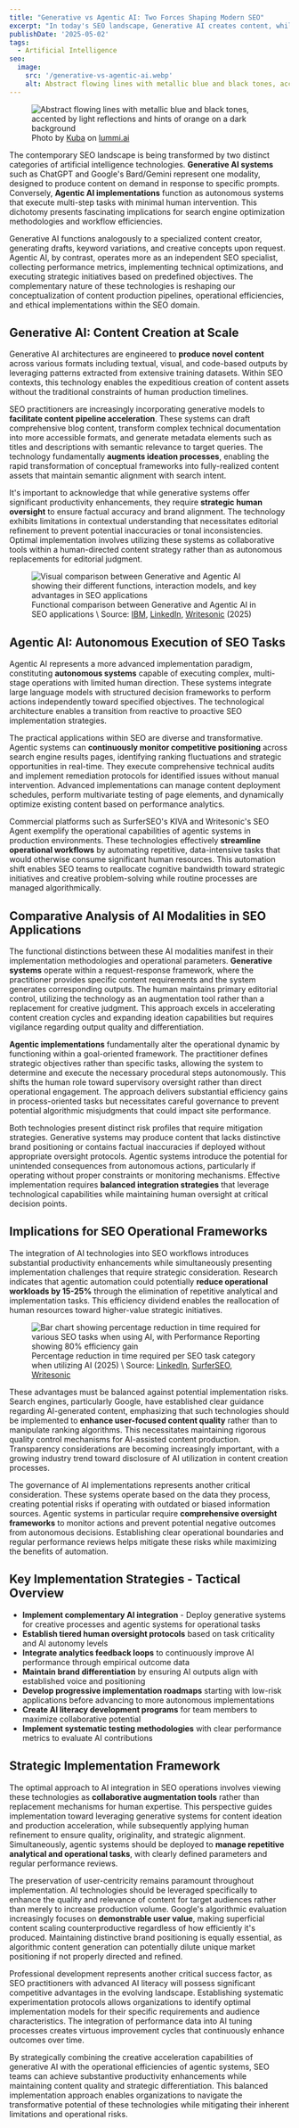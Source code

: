 ```yaml
---
title: "Generative vs Agentic AI: Two Forces Shaping Modern SEO"
excerpt: "In today's SEO landscape, Generative AI creates content, while Agentic AI automates actions. Understanding both is key to scaling without losing quality."
publishDate: '2025-05-02'
tags:
  - Artificial Intelligence
seo:
  image:
    src: '/generative-vs-agentic-ai.webp'
    alt: Abstract flowing lines with metallic blue and black tones, accented by light reflections and hints of orange on a dark background
---
```


<figure>
  <Image 
    id="cover-img" 
    src={coverImage} 
    loading="eager" 
    priority={true}
    alt="Abstract flowing lines with metallic blue and black tones, accented by light reflections and hints of orange on a dark background" 
  />
  <figcaption>
    Photo by <a href="https://www.lummi.ai/creator/kubadesign">Kuba</a> on <a href="https://www.lummi.ai/">lummi.ai</a>
  </figcaption>
</figure>

The contemporary SEO landscape is being transformed by two distinct categories of artificial intelligence technologies. **Generative AI systems** such as ChatGPT and Google's Bard/Gemini represent one modality, designed to produce content on demand in response to specific prompts. Conversely, **Agentic AI implementations** function as autonomous systems that execute multi-step tasks with minimal human intervention. This dichotomy presents fascinating implications for search engine optimization methodologies and workflow efficiencies.

Generative AI functions analogously to a specialized content creator, generating drafts, keyword variations, and creative concepts upon request. Agentic AI, by contrast, operates more as an independent SEO specialist, collecting performance metrics, implementing technical optimizations, and executing strategic initiatives based on predefined objectives. The complementary nature of these technologies is reshaping our conceptualization of content production pipelines, operational efficiencies, and ethical implementations within the SEO domain.

## Generative AI: Content Creation at Scale

Generative AI architectures are engineered to **produce novel content** across various formats including textual, visual, and code-based outputs by leveraging patterns extracted from extensive training datasets. Within SEO contexts, this technology enables the expeditious creation of content assets without the traditional constraints of human production timelines.

SEO practitioners are increasingly incorporating generative models to **facilitate content pipeline acceleration**. These systems can draft comprehensive blog content, transform complex technical documentation into more accessible formats, and generate metadata elements such as titles and descriptions with semantic relevance to target queries. The technology fundamentally **augments ideation processes**, enabling the rapid transformation of conceptual frameworks into fully-realized content assets that maintain semantic alignment with search intent.

It's important to acknowledge that while generative systems offer significant productivity enhancements, they require **strategic human oversight** to ensure factual accuracy and brand alignment. The technology exhibits limitations in contextual understanding that necessitates editorial refinement to prevent potential inaccuracies or tonal inconsistencies. Optimal implementation involves utilizing these systems as collaborative tools within a human-directed content strategy rather than as autonomous replacements for editorial judgment.

<figure>
  <Image id="article-img-1" src={comparisonImage} alt="Visual comparison between Generative and Agentic AI showing their different functions, interaction models, and key advantages in SEO applications" />
  <figcaption>
    Functional comparison between Generative and Agentic AI in SEO applications \ Source: <a href="https://www.ibm.com/topics/generative-ai" target="_blank">IBM</a>, <a href="https://www.linkedin.com/pulse/agentic-seo-ai-agents-taking-over-marcelo-trovo/" target="_blank">LinkedIn</a>, <a href="https://writesonic.com/seo-ai-agent" target="_blank">Writesonic</a> (2025)
  </figcaption>
</figure>

## Agentic AI: Autonomous Execution of SEO Tasks

Agentic AI represents a more advanced implementation paradigm, constituting **autonomous systems** capable of executing complex, multi-stage operations with limited human direction. These systems integrate large language models with structured decision frameworks to perform actions independently toward specified objectives. The technological architecture enables a transition from reactive to proactive SEO implementation strategies.

The practical applications within SEO are diverse and transformative. Agentic systems can **continuously monitor competitive positioning** across search engine results pages, identifying ranking fluctuations and strategic opportunities in real-time. They execute comprehensive technical audits and implement remediation protocols for identified issues without manual intervention. Advanced implementations can manage content deployment schedules, perform multivariate testing of page elements, and dynamically optimize existing content based on performance analytics.

Commercial platforms such as SurferSEO's KIVA and Writesonic's SEO Agent exemplify the operational capabilities of agentic systems in production environments. These technologies effectively **streamline operational workflows** by automating repetitive, data-intensive tasks that would otherwise consume significant human resources. This automation shift enables SEO teams to reallocate cognitive bandwidth toward strategic initiatives and creative problem-solving while routine processes are managed algorithmically.

## Comparative Analysis of AI Modalities in SEO Applications

The functional distinctions between these AI modalities manifest in their implementation methodologies and operational parameters. **Generative systems** operate within a request-response framework, where the practitioner provides specific content requirements and the system generates corresponding outputs. The human maintains primary editorial control, utilizing the technology as an augmentation tool rather than a replacement for creative judgment. This approach excels in accelerating content creation cycles and expanding ideation capabilities but requires vigilance regarding output quality and differentiation.

**Agentic implementations** fundamentally alter the operational dynamic by functioning within a goal-oriented framework. The practitioner defines strategic objectives rather than specific tasks, allowing the system to determine and execute the necessary procedural steps autonomously. This shifts the human role toward supervisory oversight rather than direct operational engagement. The approach delivers substantial efficiency gains in process-oriented tasks but necessitates careful governance to prevent potential algorithmic misjudgments that could impact site performance.

Both technologies present distinct risk profiles that require mitigation strategies. Generative systems may produce content that lacks distinctive brand positioning or contains factual inaccuracies if deployed without appropriate oversight protocols. Agentic systems introduce the potential for unintended consequences from autonomous actions, particularly if operating without proper constraints or monitoring mechanisms. Effective implementation requires **balanced integration strategies** that leverage technological capabilities while maintaining human oversight at critical decision points.

## Implications for SEO Operational Frameworks

The integration of AI technologies into SEO workflows introduces substantial productivity enhancements while simultaneously presenting implementation challenges that require strategic consideration. Research indicates that agentic automation could potentially **reduce operational workloads by 15-25%** through the elimination of repetitive analytical and implementation tasks. This efficiency dividend enables the reallocation of human resources toward higher-value strategic initiatives.

<figure>
  <Image id="article-img-2" src={efficiencyImage} alt="Bar chart showing percentage reduction in time required for various SEO tasks when using AI, with Performance Reporting showing 80% efficiency gain" />
  <figcaption>
    Percentage reduction in time required per SEO task category when utilizing AI (2025) \ Source: <a href="https://www.linkedin.com/pulse/agentic-seo-ai-agents-taking-over-marcelo-trovo/" target="_blank">LinkedIn</a>, <a href="https://surferseo.com/kiva/" target="_blank">SurferSEO</a>, <a href="https://writesonic.com/seo-ai-agent" target="_blank">Writesonic</a>
  </figcaption>
</figure>

These advantages must be balanced against potential implementation risks. Search engines, particularly Google, have established clear guidance regarding AI-generated content, emphasizing that such technologies should be implemented to **enhance user-focused content quality** rather than to manipulate ranking algorithms. This necessitates maintaining rigorous quality control mechanisms for AI-assisted content production. Transparency considerations are becoming increasingly important, with a growing industry trend toward disclosure of AI utilization in content creation processes.

The governance of AI implementations represents another critical consideration. These systems operate based on the data they process, creating potential risks if operating with outdated or biased information sources. Agentic systems in particular require **comprehensive oversight frameworks** to monitor actions and prevent potential negative outcomes from autonomous decisions. Establishing clear operational boundaries and regular performance reviews helps mitigate these risks while maximizing the benefits of automation.

## Key Implementation Strategies - Tactical Overview

- **Implement complementary AI integration** - Deploy generative systems for creative processes and agentic systems for operational tasks
- **Establish tiered human oversight protocols** based on task criticality and AI autonomy levels
- **Integrate analytics feedback loops** to continuously improve AI performance through empirical outcome data
- **Maintain brand differentiation** by ensuring AI outputs align with established voice and positioning
- **Develop progressive implementation roadmaps** starting with low-risk applications before advancing to more autonomous implementations
- **Create AI literacy development programs** for team members to maximize collaborative potential
- **Implement systematic testing methodologies** with clear performance metrics to evaluate AI contributions

## Strategic Implementation Framework

The optimal approach to AI integration in SEO operations involves viewing these technologies as **collaborative augmentation tools** rather than replacement mechanisms for human expertise. This perspective guides implementation toward leveraging generative systems for content ideation and production acceleration, while subsequently applying human refinement to ensure quality, originality, and strategic alignment. Simultaneously, agentic systems should be deployed to **manage repetitive analytical and operational tasks**, with clearly defined parameters and regular performance reviews.

The preservation of user-centricity remains paramount throughout implementation. AI technologies should be leveraged specifically to enhance the quality and relevance of content for target audiences rather than merely to increase production volume. Google's algorithmic evaluation increasingly focuses on **demonstrable user value**, making superficial content scaling counterproductive regardless of how efficiently it's produced. Maintaining distinctive brand positioning is equally essential, as algorithmic content generation can potentially dilute unique market positioning if not properly directed and refined.

Professional development represents another critical success factor, as SEO practitioners with advanced AI literacy will possess significant competitive advantages in the evolving landscape. Establishing systematic experimentation protocols allows organizations to identify optimal implementation models for their specific requirements and audience characteristics. The integration of performance data into AI tuning processes creates virtuous improvement cycles that continuously enhance outcomes over time.

By strategically combining the creative acceleration capabilities of generative AI with the operational efficiencies of agentic systems, SEO teams can achieve substantive productivity enhancements while maintaining content quality and strategic differentiation. This balanced implementation approach enables organizations to navigate the transformative potential of these technologies while mitigating their inherent limitations and operational risks.